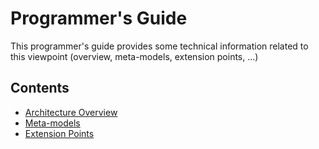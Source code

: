= Programmer's Guide =

This programmer's guide provides some technical information related to this viewpoint (overview, meta-models, extension points, ...)

== Contents ==

* [[../help/topic/org.polarsys.capella.vp.requirements.doc/html/2_programmerguide/21_architectureoverview.html|Architecture Overview]]
* [[../help/topic/org.polarsys.capella.vp.requirements.doc/html/2_programmerguide/22_metamodels.html|Meta-models]]
* [[../help/topic/org.polarsys.capella.vp.requirements.doc/html/2_programmerguide/23_extensionpoints.html|Extension Points]]